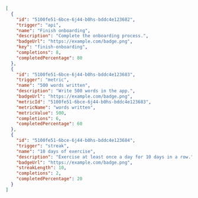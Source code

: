 ```json Response [expandable]
[
  {
    "id": "5100fe51-6bce-6j44-b0hs-bddc4e123682",
    "trigger": "api",
    "name": "Finish onboarding",
    "description": "Complete the onboarding process.",
    "badgeUrl": "https://example.com/badge.png",
    "key": "finish-onboarding",
    "completions": 8,
    "completedPercentage": 80
  },
  {
    "id": "5100fe51-6bce-6j44-b0hs-bddc4e123683",
    "trigger": "metric",
    "name": "500 words written",
    "description": "Write 500 words in the app.",
    "badgeUrl": "https://example.com/badge.png",
    "metricId": "5100fe51-6bce-6j44-b0hs-bddc4e123683",
    "metricName": "words written",
    "metricValue": 500,
    "completions": 6,
    "completedPercentage": 60
  },
  {
    "id": "5100fe51-6bce-6j44-b0hs-bddc4e123684",
    "trigger": "streak",
    "name": "10 days of exercise",
    "description": "Exercise at least once a day for 10 days in a row.",
    "badgeUrl": "https://example.com/badge.png",
    "streakLength": 10,
    "completions": 2,
    "completedPercentage": 20
  }
]
```
